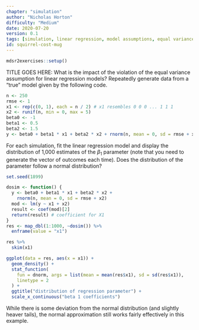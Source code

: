 ```yaml
---
chapter: "simulation"
author: "Nicholas Horton"
difficulty: "Medium"
date: 2020-07-20 
version: 0.1
tags: [simulation, linear regression, model assumptions, equal variance]
id: squirrel-cost-mug
---
```


```r
mdsr2exercises::setup()
```

TITLE GOES HERE: What is the impact of the violation of the equal variance
assumption for linear regression models?  Repeatedly generate data from a "true" model given by the following code.
```r
n <- 250
rmse <- 1
x1 <- rep(c(0, 1), each = n / 2) # x1 resembles 0 0 0 ... 1 1 1
x2 <- runif(n, min = 0, max = 5)
beta0 <- -1
beta1 <- 0.5
beta2 <- 1.5
y <- beta0 + beta1 * x1 + beta2 * x2 + rnorm(n, mean = 0, sd = rmse + x2)
```
For each simulation, fit the linear regression model and display the distribution of 1,000 estimates of the $\beta_1$ parameter (note that you need to generate the vector of outcomes each time).  Does the distribution of the parameter follow a normal distribution?

<!--begin-answer-->


```r
set.seed(1899)
```

```r
dosim <- function() {
  y <- beta0 + beta1 * x1 + beta2 * x2 +
    rnorm(n, mean = 0, sd = rmse + x2)
  mod <- lm(y ~ x1 + x2)
  result <- coef(mod)[2]
  return(result) # coefficient for X1
}
res <- map_dbl(1:1000, ~dosim()) %>%
  enframe(value = "x1")

res %>%
  skim(x1)

ggplot(data = res, aes(x = x1)) +
  geom_density() +
  stat_function(
    fun = dnorm, args = list(mean = mean(res$x1), sd = sd(res$x1)),
    linetype = 2
  ) +
  ggtitle("distribution of regression parameter") +
  scale_x_continuous("beta 1 coefficients")
```

While there is some deviation from the normal distribution (and slightly heaver tails), the normal approximation still works fairly effectively in this example.

<!--end-answer-->


